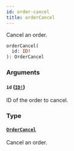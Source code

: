 ```yaml
---
id: order-cancel
title: orderCancel
---
```


Cancel an order.

```graphql
orderCancel(
  id: ID!
): OrderCancel

```

### Arguments

#### `id` ([`ID!`](/docs/developer/api-reference/scalars/id))

ID of the order to cancel.

### Type

#### [`OrderCancel`](/docs/developer/api-reference/objects/order-cancel)

Cancel an order.
